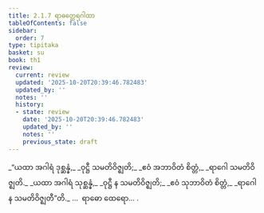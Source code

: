 ```yaml
---
title: 2.1.7 ရာဓတ္ထေရဂါထာ
tableOfContents: false
sidebar:
  order: 7
type: tipitaka
basket: su
book: th1
review:
  current: review
  updated: '2025-10-20T20:39:46.782483'
  updated_by: ''
  notes: ''
  history:
  - state: review
    date: '2025-10-20T20:39:46.782483'
    updated_by: ''
    notes: ''
    previous_state: draft
---
```



<DynamicBreadcrumb />


<ReviewStatus review={frontmatter.review} showDetails={true} />

<HypothesisAnnotation frontmatter={frontmatter} />

<Division number="133" book="th1" e="ch" v="19" p="248">

<Paragraph number="292" type="verses" book="th1">
_“ယထာ အဂါရံ ဒုစ္ဆန္နံ,_  
_ဝုဋ္ဌီ သမတိဝိဇ္ဈတိ;_  
_ဧဝံ အဘာဝိတံ စိတ္တံ,_  
_ရာဂေါ သမတိဝိဇ္ဈတိ._  

</Paragraph>

</Division>
<Division number="134" book="th1" e="ch" v="19" p="248">

<Paragraph number="293" type="verses" book="th1">
_ယထာ အဂါရံ သုစ္ဆန္နံ,_  
_ဝုဋ္ဌီ န သမတိဝိဇ္ဈတိ;_  
_ဧဝံ သုဘာဝိတံ စိတ္တံ,_  
_ရာဂေါ န သမတိဝိဇ္ဈတီ”တိ._  


</Paragraph>
</Division>

<Paragraph number="294" type="center" book="th1">
…  ရာဓော ထေရော… .
</Paragraph>